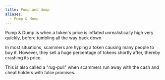 ```yaml
---
title: Pump and dump
aliases:
  - Pump & dump
---
```




Pump & Dump is when a token's price is inflated unrealistically high very quickly, before tumbling all the way back down.

In most situations, scammers are hyping a token causing many people to buy it. However, they sell a huge percentage of tokens shortly after, thereby crashing its price.

This is also called a "rug-pull" when scammers run away with the cash and cheat holders with false promises.
